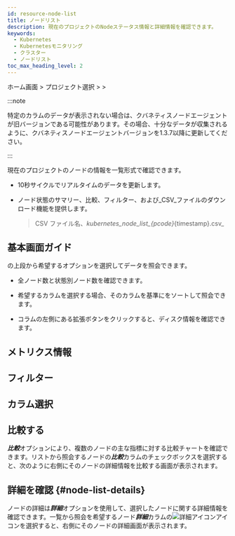 ```yaml
---
id: resource-node-list
title: ノードリスト
description: 現在のプロジェクトのNodeステータス情報と詳細情報を確認できます。
keywords:
  - Kubernetes
  - Kubernetesモニタリング
  - クラスター
  - ノードリスト
toc_max_heading_level: 2
---
```


ホーム画面 &gt; プロジェクト選択 &gt; <Cmdname sid="side_node" className="uitext" /> &gt; <Cmdname sid="node_list" className="uitext" />

:::note

特定のカラムのデータが表示されない場合は、クバネティスノードエージェントが旧バージョンである可能性があります。その場合、十分なデータが収集されるように、クバネティスノードエージェントバージョンを1.3.7以降に更新してください。 

:::

現在のプロジェクトのノードの情報を一覧形式で確認できます。

- 10秒サイクルでリアルタイムのデータを更新します。

- ノード状態のサマリー、比較、フィルター、および_CSV_ファイルのダウンロード機能を提供します。
  > CSV ファイル名、_kubernetes\_node\_list\_\{pcode}_\{timestamp}.csv_

## 基本画面ガイド

<ImgLang img='k8s-resource-node-list-m.png' desc='ノードリスト基本画面' />

<Cmdname sid="node_list" className="uitext" />の上段から希望するオプションを選択してデータを照会できます。

- 全ノード数と状態別ノード数を確認できます。

- 希望するカラムを選択する場合、そのカラムを基準に<Cmdname sid="node_list" className="uitext" />をソートして照会できます。

- <Cmdname sid="node_list" className="uitext" />コラムの左側にある拡張ボタンをクリックすると、ディスク情報を確認できます。

## メトリクス情報


<K8slistmetric />

## フィルター


<K8slistfilter />

## カラム選択


<K8slistcl />

## 比較する

***比較***オプションにより、複数のノードの主な指標に対する比較チャートを確認できます。リストから照会するノードの***比較***カラムのチェックボックスを選択すると、次のように右側にそのノードの詳細情報を比較する画面が表示されます。 

<ImgLang img='k8s-resource-node-list-compare.png' desc='比較する' />

## 詳細を確認 {#node-list-details}

ノードの詳細は***詳細***オプションを使用して、選択したノードに関する詳細情報を確認できます。一覧から照会を希望するノード***詳細***カラムの![詳細アイコン](/img/ico-detail-view.svg)アイコンを選択すると、右側にそのノードの詳細画面が表示されます。 


<K8snodedt />
